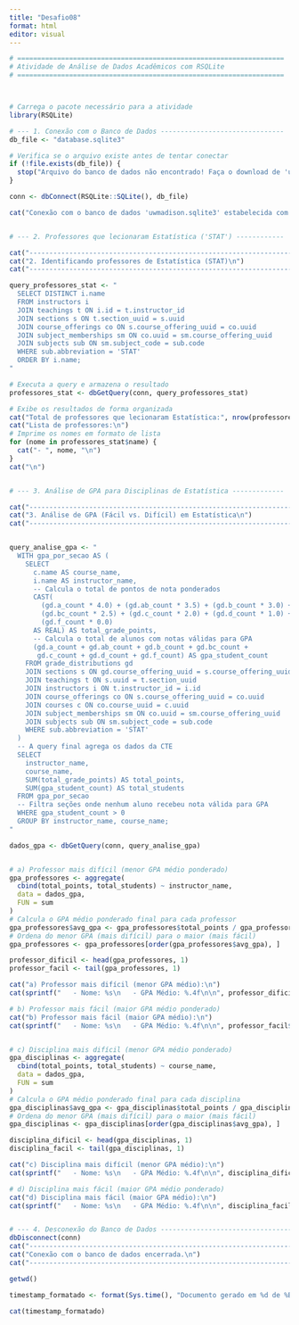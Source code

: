 ---
title: "Desafio08"
format: html
editor: visual
---

```{r}
# ===================================================================
# Atividade de Análise de Dados Acadêmicos com RSQLite
# ===================================================================



# Carrega o pacote necessário para a atividade
library(RSQLite)

# --- 1. Conexão com o Banco de Dados -------------------------------
db_file <- "database.sqlite3"

# Verifica se o arquivo existe antes de tentar conectar
if (!file.exists(db_file)) {
  stop("Arquivo do banco de dados não encontrado! Faça o download de 'uwmadison.sqlite3' e coloque-o no diretório de trabalho.")
}

conn <- dbConnect(RSQLite::SQLite(), db_file)

cat("Conexão com o banco de dados 'uwmadison.sqlite3' estabelecida com sucesso.\n\n")


# --- 2. Professores que lecionaram Estatística ('STAT') ------------

cat("-------------------------------------------------------------------\n")
cat("2. Identificando professores de Estatística (STAT)\n")
cat("-------------------------------------------------------------------\n")

query_professores_stat <- "
  SELECT DISTINCT i.name
  FROM instructors i
  JOIN teachings t ON i.id = t.instructor_id
  JOIN sections s ON t.section_uuid = s.uuid
  JOIN course_offerings co ON s.course_offering_uuid = co.uuid
  JOIN subject_memberships sm ON co.uuid = sm.course_offering_uuid
  JOIN subjects sub ON sm.subject_code = sub.code
  WHERE sub.abbreviation = 'STAT'
  ORDER BY i.name;
"

# Executa a query e armazena o resultado
professores_stat <- dbGetQuery(conn, query_professores_stat)

# Exibe os resultados de forma organizada
cat("Total de professores que lecionaram Estatística:", nrow(professores_stat), "\n\n")
cat("Lista de professores:\n")
# Imprime os nomes em formato de lista
for (nome in professores_stat$name) {
  cat("- ", nome, "\n")
}
cat("\n")


# --- 3. Análise de GPA para Disciplinas de Estatística -------------

cat("-------------------------------------------------------------------\n")
cat("3. Análise de GPA (Fácil vs. Difícil) em Estatística\n")
cat("-------------------------------------------------------------------\n")


query_analise_gpa <- "
  WITH gpa_por_secao AS (
    SELECT
      c.name AS course_name,
      i.name AS instructor_name,
      -- Calcula o total de pontos de nota ponderados
      CAST(
        (gd.a_count * 4.0) + (gd.ab_count * 3.5) + (gd.b_count * 3.0) +
        (gd.bc_count * 2.5) + (gd.c_count * 2.0) + (gd.d_count * 1.0) +
        (gd.f_count * 0.0)
      AS REAL) AS total_grade_points,
      -- Calcula o total de alunos com notas válidas para GPA
      (gd.a_count + gd.ab_count + gd.b_count + gd.bc_count +
       gd.c_count + gd.d_count + gd.f_count) AS gpa_student_count
    FROM grade_distributions gd
    JOIN sections s ON gd.course_offering_uuid = s.course_offering_uuid AND gd.section_number = s.number
    JOIN teachings t ON s.uuid = t.section_uuid
    JOIN instructors i ON t.instructor_id = i.id
    JOIN course_offerings co ON s.course_offering_uuid = co.uuid
    JOIN courses c ON co.course_uuid = c.uuid
    JOIN subject_memberships sm ON co.uuid = sm.course_offering_uuid
    JOIN subjects sub ON sm.subject_code = sub.code
    WHERE sub.abbreviation = 'STAT'
  )
  -- A query final agrega os dados da CTE
  SELECT
    instructor_name,
    course_name,
    SUM(total_grade_points) AS total_points,
    SUM(gpa_student_count) AS total_students
  FROM gpa_por_secao
  -- Filtra seções onde nenhum aluno recebeu nota válida para GPA
  WHERE gpa_student_count > 0
  GROUP BY instructor_name, course_name;
"

dados_gpa <- dbGetQuery(conn, query_analise_gpa)


# a) Professor mais difícil (menor GPA médio ponderado)
gpa_professores <- aggregate(
  cbind(total_points, total_students) ~ instructor_name,
  data = dados_gpa,
  FUN = sum
)
# Calcula o GPA médio ponderado final para cada professor
gpa_professores$avg_gpa <- gpa_professores$total_points / gpa_professores$total_students
# Ordena do menor GPA (mais difícil) para o maior (mais fácil)
gpa_professores <- gpa_professores[order(gpa_professores$avg_gpa), ]

professor_dificil <- head(gpa_professores, 1)
professor_facil <- tail(gpa_professores, 1)

cat("a) Professor mais difícil (menor GPA médio):\n")
cat(sprintf("   - Nome: %s\n   - GPA Médio: %.4f\n\n", professor_dificil$instructor_name, professor_dificil$avg_gpa))

# b) Professor mais fácil (maior GPA médio ponderado)
cat("b) Professor mais fácil (maior GPA médio):\n")
cat(sprintf("   - Nome: %s\n   - GPA Médio: %.4f\n\n", professor_facil$instructor_name, professor_facil$avg_gpa))


# c) Disciplina mais difícil (menor GPA médio ponderado)
gpa_disciplinas <- aggregate(
  cbind(total_points, total_students) ~ course_name,
  data = dados_gpa,
  FUN = sum
)
# Calcula o GPA médio ponderado final para cada disciplina
gpa_disciplinas$avg_gpa <- gpa_disciplinas$total_points / gpa_disciplinas$total_students
# Ordena do menor GPA (mais difícil) para o maior (mais fácil)
gpa_disciplinas <- gpa_disciplinas[order(gpa_disciplinas$avg_gpa), ]

disciplina_dificil <- head(gpa_disciplinas, 1)
disciplina_facil <- tail(gpa_disciplinas, 1)

cat("c) Disciplina mais difícil (menor GPA médio):\n")
cat(sprintf("   - Nome: %s\n   - GPA Médio: %.4f\n\n", disciplina_dificil$course_name, disciplina_dificil$avg_gpa))

# d) Disciplina mais fácil (maior GPA médio ponderado)
cat("d) Disciplina mais fácil (maior GPA médio):\n")
cat(sprintf("   - Nome: %s\n   - GPA Médio: %.4f\n\n", disciplina_facil$course_name, disciplina_facil$avg_gpa))


# --- 4. Desconexão do Banco de Dados ---------------------------------
dbDisconnect(conn)
cat("-------------------------------------------------------------------\n")
cat("Conexão com o banco de dados encerrada.\n")
cat("-------------------------------------------------------------------\n")
```

```{r}
getwd()
```

```{r}
timestamp_formatado <- format(Sys.time(), "Documento gerado em %d de %B de %Y, às %H:%M:%S")

cat(timestamp_formatado)
```
